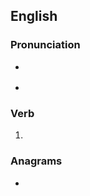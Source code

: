 ==English==

===Pronunciation===
* {{a|US}} {{IPA|en|/ɹiˈwaʊnd/}}
* {{rhymes|en|aʊnd|s=2}}

===Verb===
{{head|en|verb form}}

# {{en-past of|rewind}}

===Anagrams===
* {{anagrams|en|a=denoruw|wounder}}